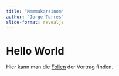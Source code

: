 ```yaml
---
title: "Mammakarzinom"
author: "Jorge Torres"
slide-format: revealjs
---
```


# Hello World 

Hier kann man die [Folien](BrustPresentation/MammaPresentation.html){target="_blank"} der Vortrag finden. 


